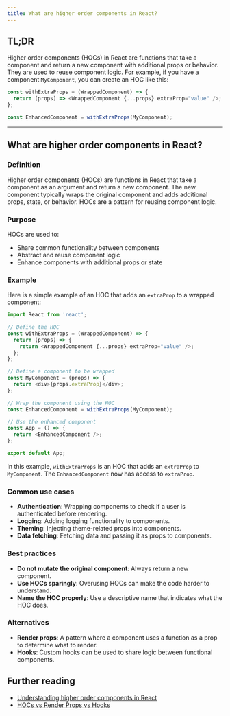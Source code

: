 ```yaml
---
title: What are higher order components in React?
---
```


## TL;DR

Higher order components (HOCs) in React are functions that take a component and return a new component with additional props or behavior. They are used to reuse component logic. For example, if you have a component `MyComponent`, you can create an HOC like this:

```javascript
const withExtraProps = (WrappedComponent) => {
  return (props) => <WrappedComponent {...props} extraProp="value" />;
};

const EnhancedComponent = withExtraProps(MyComponent);
```

---

## What are higher order components in React?

### Definition

Higher order components (HOCs) are functions in React that take a component as an argument and return a new component. The new component typically wraps the original component and adds additional props, state, or behavior. HOCs are a pattern for reusing component logic.

### Purpose

HOCs are used to:

- Share common functionality between components
- Abstract and reuse component logic
- Enhance components with additional props or state

### Example

Here is a simple example of an HOC that adds an `extraProp` to a wrapped component:

```javascript
import React from 'react';

// Define the HOC
const withExtraProps = (WrappedComponent) => {
  return (props) => {
    return <WrappedComponent {...props} extraProp="value" />;
  };
};

// Define a component to be wrapped
const MyComponent = (props) => {
  return <div>{props.extraProp}</div>;
};

// Wrap the component using the HOC
const EnhancedComponent = withExtraProps(MyComponent);

// Use the enhanced component
const App = () => {
  return <EnhancedComponent />;
};

export default App;
```

In this example, `withExtraProps` is an HOC that adds an `extraProp` to `MyComponent`. The `EnhancedComponent` now has access to `extraProp`.

### Common use cases

- **Authentication**: Wrapping components to check if a user is authenticated before rendering.
- **Logging**: Adding logging functionality to components.
- **Theming**: Injecting theme-related props into components.
- **Data fetching**: Fetching data and passing it as props to components.

### Best practices

- **Do not mutate the original component**: Always return a new component.
- **Use HOCs sparingly**: Overusing HOCs can make the code harder to understand.
- **Name the HOC properly**: Use a descriptive name that indicates what the HOC does.

### Alternatives

- **Render props**: A pattern where a component uses a function as a prop to determine what to render.
- **Hooks**: Custom hooks can be used to share logic between functional components.

## Further reading

- [Understanding higher order components in React](https://medium.com/@franleplant/react-higher-order-components-in-depth-cf9032ee6c3e)
- [HOCs vs Render Props vs Hooks](https://blog.logrocket.com/hooks-vs-render-props-vs-hocs/)
